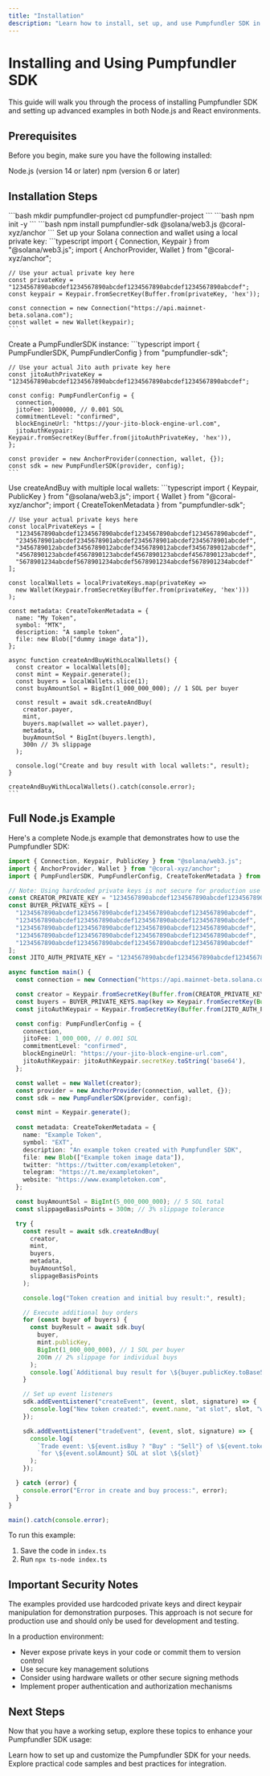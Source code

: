 ---
title: "Installation"
description: "Learn how to install, set up, and use Pumpfundler SDK in your Node.js and React projects"
---

# Installing and Using Pumpfundler SDK

This guide will walk you through the process of installing Pumpfundler SDK and setting up advanced examples in both Node.js and React environments.

## Prerequisites

Before you begin, make sure you have the following installed:

<Check>Node.js (version 14 or later)</Check>
<Check>npm (version 6 or later)</Check>

## Installation Steps

<Steps>
  <Step title="Create a new project directory">
    ```bash
    mkdir pumpfundler-project
    cd pumpfundler-project
    ```
  </Step>
  <Step title="Initialize a new Node.js project">
    ```bash
    npm init -y
    ```
  </Step>
  <Step title="Install Pumpfundler SDK and dependencies">
    ```bash
    npm install pumpfundler-sdk @solana/web3.js @coral-xyz/anchor
    ```
  </Step>
  <Step title="Configure your environment">
    Set up your Solana connection and wallet using a local private key:
    ```typescript
    import { Connection, Keypair } from "@solana/web3.js";
    import { AnchorProvider, Wallet } from "@coral-xyz/anchor";

    // Use your actual private key here
    const privateKey = "1234567890abcdef1234567890abcdef1234567890abcdef1234567890abcdef";
    const keypair = Keypair.fromSecretKey(Buffer.from(privateKey, 'hex'));

    const connection = new Connection("https://api.mainnet-beta.solana.com");
    const wallet = new Wallet(keypair);
    ```
  </Step>
  <Step title="Initialize the SDK">
    Create a PumpFundlerSDK instance:
    ```typescript
    import { PumpFundlerSDK, PumpFundlerConfig } from "pumpfundler-sdk";

    // Use your actual Jito auth private key here
    const jitoAuthPrivateKey = "1234567890abcdef1234567890abcdef1234567890abcdef1234567890abcdef";

    const config: PumpFundlerConfig = {
      connection,
      jitoFee: 1000000, // 0.001 SOL
      commitmentLevel: "confirmed",
      blockEngineUrl: "https://your-jito-block-engine-url.com",
      jitoAuthKeypair: Keypair.fromSecretKey(Buffer.from(jitoAuthPrivateKey, 'hex')),
    };

    const provider = new AnchorProvider(connection, wallet, {});
    const sdk = new PumpFundlerSDK(provider, config);
    ```
  </Step>
  <Step title="Create and Buy with Multiple Wallets">
    Use createAndBuy with multiple local wallets:
    ```typescript
    import { Keypair, PublicKey } from "@solana/web3.js";
    import { Wallet } from "@coral-xyz/anchor";
    import { CreateTokenMetadata } from "pumpfundler-sdk";

    // Use your actual private keys here
    const localPrivateKeys = [
      "1234567890abcdef1234567890abcdef1234567890abcdef1234567890abcdef",
      "2345678901abcdef2345678901abcdef2345678901abcdef2345678901abcdef",
      "3456789012abcdef3456789012abcdef3456789012abcdef3456789012abcdef",
      "4567890123abcdef4567890123abcdef4567890123abcdef4567890123abcdef",
      "5678901234abcdef5678901234abcdef5678901234abcdef5678901234abcdef"
    ];

    const localWallets = localPrivateKeys.map(privateKey => 
      new Wallet(Keypair.fromSecretKey(Buffer.from(privateKey, 'hex')))
    );

    const metadata: CreateTokenMetadata = {
      name: "My Token",
      symbol: "MTK",
      description: "A sample token",
      file: new Blob(["dummy image data"]),
    };

    async function createAndBuyWithLocalWallets() {
      const creator = localWallets[0];
      const mint = Keypair.generate();
      const buyers = localWallets.slice(1);
      const buyAmountSol = BigInt(1_000_000_000); // 1 SOL per buyer

      const result = await sdk.createAndBuy(
        creator.payer,
        mint,
        buyers.map(wallet => wallet.payer),
        metadata,
        buyAmountSol * BigInt(buyers.length),
        300n // 3% slippage
      );

      console.log("Create and buy result with local wallets:", result);
    }

    createAndBuyWithLocalWallets().catch(console.error);
    ```
  </Step>
</Steps>

## Full Node.js Example

Here's a complete Node.js example that demonstrates how to use the Pumpfundler SDK:

```typescript
import { Connection, Keypair, PublicKey } from "@solana/web3.js";
import { AnchorProvider, Wallet } from "@coral-xyz/anchor";
import { PumpFundlerSDK, PumpFundlerConfig, CreateTokenMetadata } from "pumpfundler-sdk";

// Note: Using hardcoded private keys is not secure for production use
const CREATOR_PRIVATE_KEY = "1234567890abcdef1234567890abcdef1234567890abcdef1234567890abcdef";
const BUYER_PRIVATE_KEYS = [
  "1234567890abcdef1234567890abcdef1234567890abcdef1234567890abcdef",
  "1234567890abcdef1234567890abcdef1234567890abcdef1234567890abcdef",
  "1234567890abcdef1234567890abcdef1234567890abcdef1234567890abcdef",
  "1234567890abcdef1234567890abcdef1234567890abcdef1234567890abcdef",
  "1234567890abcdef1234567890abcdef1234567890abcdef1234567890abcdef"
];
const JITO_AUTH_PRIVATE_KEY = "1234567890abcdef1234567890abcdef1234567890abcdef1234567890abcdef";

async function main() {
  const connection = new Connection("https://api.mainnet-beta.solana.com");

  const creator = Keypair.fromSecretKey(Buffer.from(CREATOR_PRIVATE_KEY, 'base64'));
  const buyers = BUYER_PRIVATE_KEYS.map(key => Keypair.fromSecretKey(Buffer.from(key, 'base64')));
  const jitoAuthKeypair = Keypair.fromSecretKey(Buffer.from(JITO_AUTH_PRIVATE_KEY, 'base64'));

  const config: PumpFundlerConfig = {
    connection,
    jitoFee: 1_000_000, // 0.001 SOL
    commitmentLevel: "confirmed",
    blockEngineUrl: "https://your-jito-block-engine-url.com",
    jitoAuthKeypair: jitoAuthKeypair.secretKey.toString('base64'),
  };

  const wallet = new Wallet(creator);
  const provider = new AnchorProvider(connection, wallet, {});
  const sdk = new PumpFundlerSDK(provider, config);

  const mint = Keypair.generate();
  
  const metadata: CreateTokenMetadata = {
    name: "Example Token",
    symbol: "EXT",
    description: "An example token created with Pumpfundler SDK",
    file: new Blob(["Example token image data"]),
    twitter: "https://twitter.com/exampletoken",
    telegram: "https://t.me/exampletoken",
    website: "https://www.exampletoken.com",
  };

  const buyAmountSol = BigInt(5_000_000_000); // 5 SOL total
  const slippageBasisPoints = 300n; // 3% slippage tolerance

  try {
    const result = await sdk.createAndBuy(
      creator,
      mint,
      buyers,
      metadata,
      buyAmountSol,
      slippageBasisPoints
    );

    console.log("Token creation and initial buy result:", result);

    // Execute additional buy orders
    for (const buyer of buyers) {
      const buyResult = await sdk.buy(
        buyer,
        mint.publicKey,
        BigInt(1_000_000_000), // 1 SOL per buyer
        200n // 2% slippage for individual buys
      );
      console.log(`Additional buy result for \${buyer.publicKey.toBase58()}:`, buyResult);
    }

    // Set up event listeners
    sdk.addEventListener("createEvent", (event, slot, signature) => {
      console.log("New token created:", event.name, "at slot", slot, "with signature", signature);
    });

    sdk.addEventListener("tradeEvent", (event, slot, signature) => {
      console.log(
        `Trade event: \${event.isBuy ? "Buy" : "Sell"} of \${event.tokenAmount} tokens`,
        `for \${event.solAmount} SOL at slot \${slot}`
      );
    });

  } catch (error) {
    console.error("Error in create and buy process:", error);
  }
}

main().catch(console.error);
```

To run this example:

1. Save the code in `index.ts`
2. Run `npx ts-node index.ts`

## Important Security Notes

<Warning>
  The examples provided use hardcoded private keys and direct keypair manipulation for demonstration purposes. This approach is not secure for production use and should only be used for development and testing.

  In a production environment:
  - Never expose private keys in your code or commit them to version control
  - Use secure key management solutions
  - Consider using hardware wallets or other secure signing methods
  - Implement proper authentication and authorization mechanisms
</Warning>

## Next Steps

Now that you have a working setup, explore these topics to enhance your Pumpfundler SDK usage:

<CardGroup cols={2}>
  <Card title="Configuration" icon="gear" href="/configuration">
    Learn how to set up and customize the Pumpfundler SDK for your needs.
  </Card>
  <Card title="Examples" icon="code" href="/examples">
    Explore practical code samples and best practices for integration.
  </Card>
</CardGroup>
